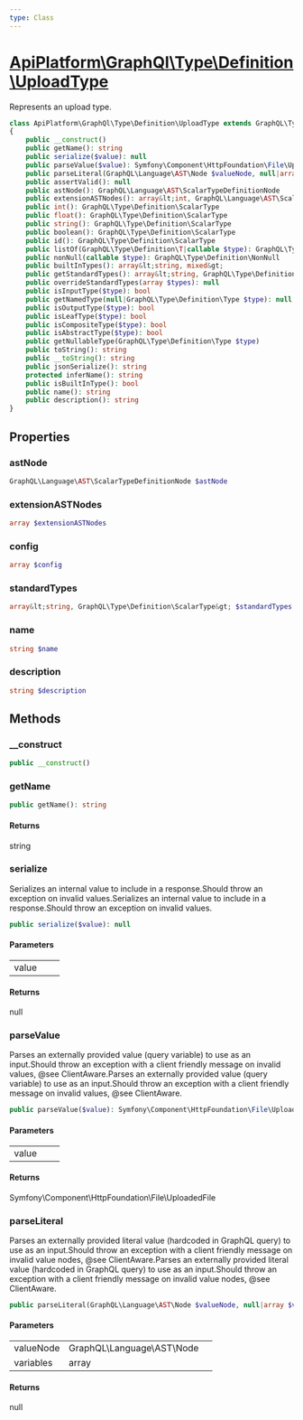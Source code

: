 ```yaml
---
type: Class
---
```


# [ApiPlatform\GraphQl\Type\Definition\UploadType](/docs/vmain/reference/GraphQl/Type/Definition/UploadType)

Represents an upload type.


```php
class ApiPlatform\GraphQl\Type\Definition\UploadType extends GraphQL\Type\Definition\ScalarType implements JsonSerializable, Stringable, GraphQL\Type\Definition\OutputType, GraphQL\Type\Definition\InputType, GraphQL\Type\Definition\LeafType, GraphQL\Type\Definition\NullableType, GraphQL\Type\Definition\NamedType, `<a href="/docs/vmain/reference/GraphQl/Type/Definition/TypeInterface">ApiPlatform\GraphQl\Type\Definition\TypeInterface</a>`
{
    public __construct()
    public getName(): string
    public serialize($value): null
    public parseValue($value): Symfony\Component\HttpFoundation\File\UploadedFile
    public parseLiteral(GraphQL\Language\AST\Node $valueNode, null|array $variables): null
    public assertValid(): null
    public astNode(): GraphQL\Language\AST\ScalarTypeDefinitionNode
    public extensionASTNodes(): array&lt;int, GraphQL\Language\AST\ScalarTypeExtensionNode&gt;
    public int(): GraphQL\Type\Definition\ScalarType
    public float(): GraphQL\Type\Definition\ScalarType
    public string(): GraphQL\Type\Definition\ScalarType
    public boolean(): GraphQL\Type\Definition\ScalarType
    public id(): GraphQL\Type\Definition\ScalarType
    public listOf(GraphQL\Type\Definition\T|callable $type): GraphQL\Type\Definition\ListOfType[]
    public nonNull(callable $type): GraphQL\Type\Definition\NonNull
    public builtInTypes(): array&lt;string, mixed&gt;
    public getStandardTypes(): array&lt;string, GraphQL\Type\Definition\ScalarType&gt;
    public overrideStandardTypes(array $types): null
    public isInputType($type): bool
    public getNamedType(null|GraphQL\Type\Definition\Type $type): null
    public isOutputType($type): bool
    public isLeafType($type): bool
    public isCompositeType($type): bool
    public isAbstractType($type): bool
    public getNullableType(GraphQL\Type\Definition\Type $type)
    public toString(): string
    public __toString(): string
    public jsonSerialize(): string
    protected inferName(): string
    public isBuiltInType(): bool
    public name(): string
    public description(): string
}
```
## Properties
### astNode

```php
GraphQL\Language\AST\ScalarTypeDefinitionNode $astNode
```



### extensionASTNodes

```php
array $extensionASTNodes
```



### config

```php
array $config
```



### standardTypes

```php
array&lt;string, GraphQL\Type\Definition\ScalarType&gt; $standardTypes
```



### name

```php
string $name
```



### description

```php
string $description
```



## Methods

### __construct



```php
public __construct()
```

### getName



```php
public getName(): string
```

#### Returns

string

### serialize

Serializes an internal value to include in a response.Should throw an exception on invalid values.Serializes an internal value to include in a response.Should throw an exception on invalid values.

```php
public serialize($value): null
```

#### Parameters

<table><tbody>
<tr><td>value</td><td></td><td></td></tr>
</tbody>
</table>

#### Returns

null

### parseValue

Parses an externally provided value (query variable) to use as an input.Should throw an exception with a client friendly message on invalid values, @see ClientAware.Parses an externally provided value (query variable) to use as an input.Should throw an exception with a client friendly message on invalid values, @see ClientAware.

```php
public parseValue($value): Symfony\Component\HttpFoundation\File\UploadedFile
```

#### Parameters

<table><tbody>
<tr><td>value</td><td></td><td></td></tr>
</tbody>
</table>

#### Returns

Symfony\Component\HttpFoundation\File\UploadedFile

### parseLiteral

Parses an externally provided literal value (hardcoded in GraphQL query) to use as an input.Should throw an exception with a client friendly message on invalid value nodes, @see ClientAware.Parses an externally provided literal value (hardcoded in GraphQL query) to use as an input.Should throw an exception with a client friendly message on invalid value nodes, @see ClientAware.

```php
public parseLiteral(GraphQL\Language\AST\Node $valueNode, null|array $variables): null
```

#### Parameters

<table><tbody>
<tr><td>valueNode</td><td>GraphQL\Language\AST\Node</td><td></td></tr><tr><td>variables</td><td>array</td><td></td></tr>
</tbody>
</table>

#### Returns

null
